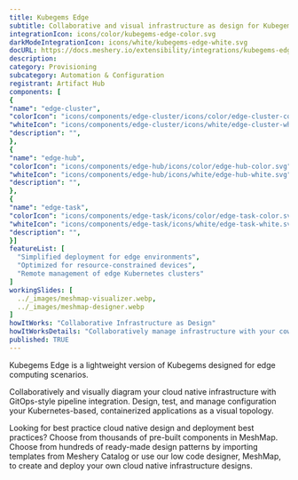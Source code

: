 ```yaml
---
title: Kubegems Edge
subtitle: Collaborative and visual infrastructure as design for Kubegems Edge
integrationIcon: icons/color/kubegems-edge-color.svg
darkModeIntegrationIcon: icons/white/kubegems-edge-white.svg
docURL: https://docs.meshery.io/extensibility/integrations/kubegems-edge
description: 
category: Provisioning
subcategory: Automation & Configuration
registrant: Artifact Hub
components: [
{
"name": "edge-cluster",
"colorIcon": "icons/components/edge-cluster/icons/color/edge-cluster-color.svg",
"whiteIcon": "icons/components/edge-cluster/icons/white/edge-cluster-white.svg",
"description": "",
},
{
"name": "edge-hub",
"colorIcon": "icons/components/edge-hub/icons/color/edge-hub-color.svg",
"whiteIcon": "icons/components/edge-hub/icons/white/edge-hub-white.svg",
"description": "",
},
{
"name": "edge-task",
"colorIcon": "icons/components/edge-task/icons/color/edge-task-color.svg",
"whiteIcon": "icons/components/edge-task/icons/white/edge-task-white.svg",
"description": "",
}]
featureList: [
  "Simplified deployment for edge environments",
  "Optimized for resource-constrained devices",
  "Remote management of edge Kubernetes clusters"
]
workingSlides: [
  ../_images/meshmap-visualizer.webp,
  ../_images/meshmap-designer.webp
]
howItWorks: "Collaborative Infrastructure as Design"
howItWorksDetails: "Collaboratively manage infrastructure with your coworkers synchronously sharing the same designs."
published: TRUE
---
```

<p>
Kubegems Edge is a lightweight version of Kubegems designed for edge computing scenarios.
</p>
<p>
    Collaboratively and visually diagram your cloud native infrastructure with GitOps-style pipeline integration. Design, test, and manage configuration your Kubernetes-based, containerized applications as a visual topology.
</p>
<p>
    Looking for best practice cloud native design and deployment best practices? Choose from thousands of pre-built components in MeshMap. Choose from hundreds of ready-made design patterns by importing templates from Meshery Catalog or use our low code designer, MeshMap, to create and deploy your own cloud native infrastructure designs.
</p>
